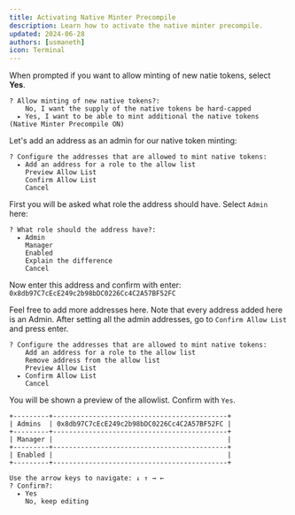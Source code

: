 ```yaml
---
title: Activating Native Minter Precompile
description: Learn how to activate the native minter precompile.
updated: 2024-06-28
authors: [usmaneth]
icon: Terminal
---
```


When prompted if you want to allow minting of new natie tokens, select **Yes**.

```
? Allow minting of new native tokens?: 
    No, I want the supply of the native tokens be hard-capped
  ▸ Yes, I want to be able to mint additional the native tokens (Native Minter Precompile ON)
```

Let's add an address as an admin for our native token minting:

```
? Configure the addresses that are allowed to mint native tokens: 
  ▸ Add an address for a role to the allow list
    Preview Allow List
    Confirm Allow List
    Cancel
```

First you will be asked what role the address should have. Select `Admin` here:

```
? What role should the address have?: 
  ▸ Admin
    Manager
    Enabled
    Explain the difference
    Cancel
```

Now enter this address and confirm with enter: `0x8db97C7cEcE249c2b98bDC0226Cc4C2A57BF52FC`

Feel free to add more addresses here. Note that every address added here is an Admin. After setting all the admin addresses, go to `Confirm Allow List` and press enter.

```
? Configure the addresses that are allowed to mint native tokens: 
    Add an address for a role to the allow list
    Remove address from the allow list
    Preview Allow List
  ▸ Confirm Allow List
    Cancel
```

You will be shown a preview of the allowlist. Confirm with `Yes`.

```
+---------+--------------------------------------------+
| Admins  | 0x8db97C7cEcE249c2b98bDC0226Cc4C2A57BF52FC |
+---------+--------------------------------------------+
| Manager |                                            |
+---------+--------------------------------------------+
| Enabled |                                            |
+---------+--------------------------------------------+

Use the arrow keys to navigate: ↓ ↑ → ← 
? Confirm?: 
  ▸ Yes
    No, keep editing
 ```

